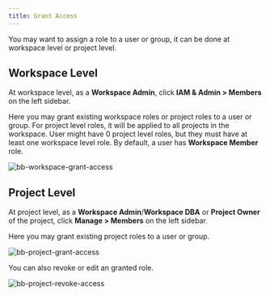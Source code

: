 ```yaml
---
title: Grant Access
---
```


You may want to assign a role to a user or group, it can be done at workspace level or project level.

## Workspace Level

At workspace level, as a **Workspace Admin**, click **IAM & Admin > Members** on the left sidebar.

Here you may grant existing workspace roles or project roles to a user or group. For project level roles, it will be applied to all projects in the workspace. User might have 0 project level roles, but they must have at least one workspace level role. By default, a user has **Workspace Member** role.

![bb-workspace-grant-access](/content/docs/security/database-permission/grant/bb-workspace-grant-access.webp)

## Project Level

At project level, as a **Workspace Admin**/**Workspace DBA** or **Project Owner** of the project, click **Manage > Members** on the left sidebar.

Here you may grant existing project roles to a user or group.

![bb-project-grant-access](/content/docs/security/database-permission/grant/bb-project-grant-access.webp)

You can also revoke or edit an granted role.

![bb-project-revoke-access](/content/docs/security/database-permission/grant/bb-project-revoke-access.webp)
